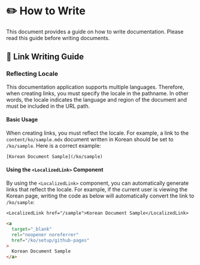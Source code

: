 # ✏️ How to Write

This document provides a guide on how to write documentation. Please read this guide before writing documents.

## 🔗 Link Writing Guide

### Reflecting Locale

This documentation application supports multiple languages. Therefore, when creating links, you must specify the locale in the pathname.
In other words, the locale indicates the language and region of the document and must be included in the URL path.

#### Basic Usage

When creating links, you must reflect the locale.
For example, a link to the `content/ko/sample.mdx` document written in Korean should be set to `/ko/sample`.
Here is a correct example:

```mdx
[Korean Document Sample](/ko/sample)
```

#### Using the `<LocalizedLink>` Component

By using the `<LocalizedLink>` component, you can automatically generate links that reflect the locale.
For example, if the current user is viewing the Korean page, writing the code as below
will automatically convert the link to `/ko/sample`:

```mdx filename="link-usage.mdx"
<LocalizedLink href="/sample">Korean Document Sample</LocalizedLink>
```

```html filename="rendered-link.html"
<a
  target="_blank"
  rel="noopener noreferrer"
  href="/ko/setup/github-pages"
>
  Korean Document Sample
</a>
```
